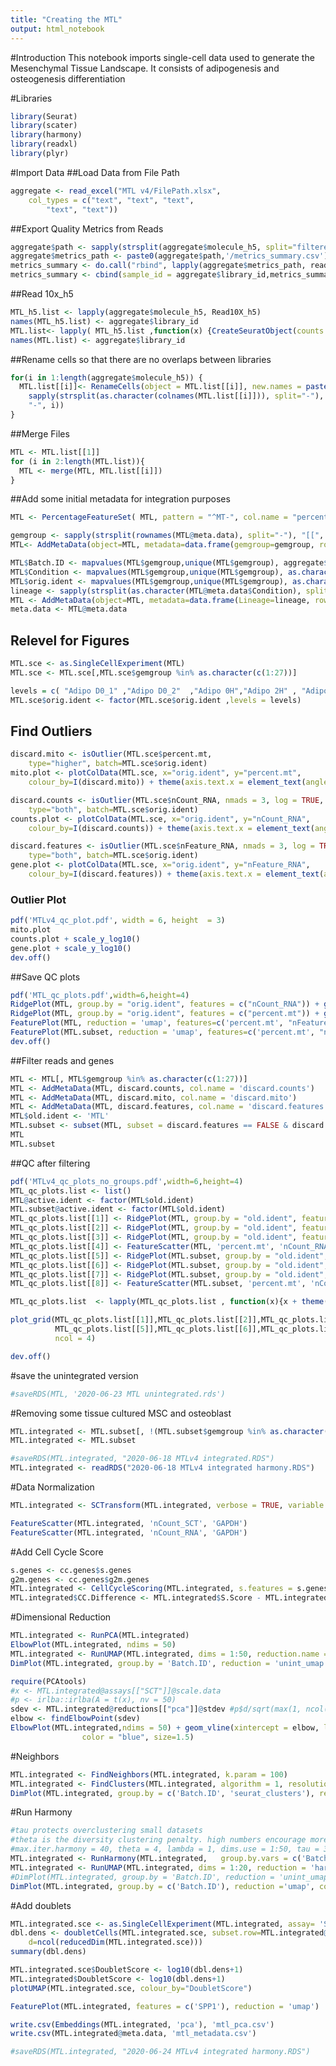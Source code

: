 ```yaml
---
title: "Creating the MTL"
output: html_notebook
---
```

#Introduction
This notebook imports single-cell data used to generate the Mesenchymal Tissue Landscape. It consists of adipogenesis and osteogenesis differentiation

#Libraries
```r
library(Seurat)
library(scater)
library(harmony)
library(readxl)
library(plyr)
```
#Import Data
##Load Data from File Path
```r
aggregate <- read_excel("MTL v4/FilePath.xlsx", 
    col_types = c("text", "text", "text", 
        "text", "text"))
```

##Export Quality Metrics from Reads
```r
aggregate$path <- sapply(strsplit(aggregate$molecule_h5, split="filtered_feature_bc_matrix.h5"), "[[", 1)
aggregate$metrics_path <- paste0(aggregate$path,'/metrics_summary.csv')
metrics_summary <- do.call("rbind", lapply(aggregate$metrics_path, read.csv))
metrics_summary <- cbind(sample_id = aggregate$library_id,metrics_summary)
```

##Read 10x_h5
```r
MTL_h5.list <- lapply(aggregate$molecule_h5, Read10X_h5)
names(MTL_h5.list) <- aggregate$library_id
MTL.list<- lapply( MTL_h5.list ,function(x) {CreateSeuratObject(counts = x) })
names(MTL.list) <- aggregate$library_id
```

##Rename cells so that there are no overlaps between libraries
```r
for(i in 1:length(aggregate$molecule_h5)) {
  MTL.list[[i]]<- RenameCells(object = MTL.list[[i]], new.names = paste0(
    sapply(strsplit(as.character(colnames(MTL.list[[i]])), split="-"), "[[", 1),
    "-", i))
}
```

##Merge Files
```r
MTL <- MTL.list[[1]]
for (i in 2:length(MTL.list)){
  MTL <- merge(MTL, MTL.list[[i]])
}
```

##Add some initial metadata for integration purposes
```r
MTL <- PercentageFeatureSet( MTL, pattern = "^MT-", col.name = "percent.mt", assay = 'RNA')

gemgroup <- sapply(strsplit(rownames(MTL@meta.data), split="-"), "[[", 2)
MTL<- AddMetaData(object=MTL, metadata=data.frame(gemgroup=gemgroup, row.names=rownames(MTL@meta.data)))

MTL$Batch.ID <- mapvalues(MTL$gemgroup,unique(MTL$gemgroup), aggregate$`Batch ID`)
MTL$Condition <- mapvalues(MTL$gemgroup,unique(MTL$gemgroup), as.character(aggregate$Condition))
MTL$orig.ident <- mapvalues(MTL$gemgroup,unique(MTL$gemgroup), as.character(aggregate$library_id))
lineage <- sapply(strsplit(as.character(MTL@meta.data$Condition), split=" "), "[[", 1)
MTL <- AddMetaData(object=MTL, metadata=data.frame(Lineage=lineage, row.names=rownames(MTL@meta.data)))
meta.data <- MTL@meta.data
```

## Relevel for Figures
```r
MTL.sce <- as.SingleCellExperiment(MTL)
MTL.sce <- MTL.sce[,MTL.sce$gemgroup %in% as.character(c(1:27))]

levels = c( "Adipo D0_1" ,"Adipo D0_2"  ,"Adipo 0H","Adipo 2H" , "Adipo 4H", "Adipo 8H", "Adipo 12H"  ,"Adipo D0.5", "Adipo D1"  ,  "Adipo D2" ,"Adipo D3_1", "Adipo D3_2", "Adipo D7_1", "Adipo D7_2" , "Adipo D10" , "Adipo D14", "Osteo D0",  "Osteo D0.5" ,"Osteo D1" ,  "Osteo D2"    ,"Osteo D3" ,  "Osteo D5" ,  "Osteo D7_1" ,"Osteo D7_2", "Osteo D10" , "Osteo D14",  "Osteo D21")
MTL.sce$orig.ident <- factor(MTL.sce$orig.ident ,levels = levels)
```

## Find Outliers
```r
discard.mito <- isOutlier(MTL.sce$percent.mt,
    type="higher", batch=MTL.sce$orig.ident)
mito.plot <- plotColData(MTL.sce, x="orig.ident", y="percent.mt",
    colour_by=I(discard.mito)) + theme(axis.text.x = element_text(angle =90)) + xlab('') + labs(fill = 'Outlier') + ylab('% Mitochondrial Mapping')

discard.counts <- isOutlier(MTL.sce$nCount_RNA, nmads = 3, log = TRUE,
    type="both", batch=MTL.sce$orig.ident)
counts.plot <- plotColData(MTL.sce, x="orig.ident", y="nCount_RNA",
    colour_by=I(discard.counts)) + theme(axis.text.x = element_text(angle =90)) + xlab('') + ylab('Counts')

discard.features <- isOutlier(MTL.sce$nFeature_RNA, nmads = 3, log = TRUE,
    type="both", batch=MTL.sce$orig.ident)
gene.plot <- plotColData(MTL.sce, x="orig.ident", y="nFeature_RNA",
    colour_by=I(discard.features)) + theme(axis.text.x = element_text(angle =90)) + xlab('') + ylab('Genes')
```

### Outlier Plot
```r
pdf('MTLv4_qc_plot.pdf', width = 6, height  = 3)
mito.plot
counts.plot + scale_y_log10()
gene.plot + scale_y_log10()
dev.off()
```

##Save QC plots
```r
pdf('MTL_qc_plots.pdf',width=6,height=4)
RidgePlot(MTL, group.by = "orig.ident", features = c("nCount_RNA")) + ggtitle("Counts")
RidgePlot(MTL, group.by = "orig.ident", features = c("percent.mt")) + ggtitle("% Mitochondrial")
FeaturePlot(MTL, reduction = 'umap', features=c('percent.mt', "nFeature_RNA", 'nCount_RNA'), combine= FALSE)
FeaturePlot(MTL.subset, reduction = 'umap', features=c('percent.mt', "nFeature_RNA", 'nCount_RNA'), combine= FALSE)
dev.off()
```

##Filter reads and genes
```r
MTL <- MTL[, MTL$gemgroup %in% as.character(c(1:27))]
MTL <- AddMetaData(MTL, discard.counts, col.name = 'discard.counts') 
MTL <- AddMetaData(MTL, discard.mito, col.name = 'discard.mito') 
MTL <- AddMetaData(MTL, discard.features, col.name = 'discard.features')
MTL$old.ident <- 'MTL'
MTL.subset <- subset(MTL, subset = discard.features == FALSE & discard.mito == FALSE & discard.counts == FALSE)
MTL
MTL.subset
```

##QC after filtering
```r
pdf('MTLv4_qc_plots_no_groups.pdf',width=6,height=4)
MTL_qc_plots.list <- list()
MTL@active.ident <- factor(MTL$old.ident)
MTL.subset@active.ident <- factor(MTL$old.ident)
MTL_qc_plots.list[[1]] <- RidgePlot(MTL, group.by = "old.ident", features = c("nCount_RNA"), log = TRUE, cols = 'grey') + ggtitle("Counts per cell") + theme(axis.text.y = element_blank(), axis.title.y = element_blank())+ NoLegend() +scale_x_log10(limits = c(100,1e5))
MTL_qc_plots.list[[2]] <- RidgePlot(MTL, group.by = "old.ident", features = c("nFeature_RNA"), log = TRUE, cols = 'grey') + ggtitle("Genes per cell") + theme(axis.text.y = element_blank(), axis.title.y = element_blank())+ NoLegend() +scale_x_log10(limits = c(100,1e4))
MTL_qc_plots.list[[3]] <- RidgePlot(MTL, group.by = "old.ident", features = c("percent.mt"), cols = 'grey') + ggtitle("% Mitochondrial Mapping") + theme(axis.text.y = element_blank(), axis.title.y = element_blank()) + NoLegend()  + xlim(0,100) 
MTL_qc_plots.list[[4]] <- FeatureScatter(MTL, 'percent.mt', 'nCount_RNA', cols = 'grey', pt.size = 0.1) + NoLegend() + xlab('% Mitochondrial Mapping') + ylab("Counts per cell") + theme(axis.text.y =element_text(size=6)) + xlim(0,100)  + ylim(0,120000) + scale_y_log10()
MTL_qc_plots.list[[5]] <- RidgePlot(MTL.subset, group.by = "old.ident", features = c("nCount_RNA"), log = TRUE, cols = 'grey') + ggtitle("Counts per cell") + theme(axis.text.y = element_blank(), axis.title.y = element_blank())+ NoLegend()  +scale_x_log10(limits = c(100,1e5))
MTL_qc_plots.list[[6]] <- RidgePlot(MTL.subset, group.by = "old.ident", features = c("nFeature_RNA"), log = TRUE, cols = 'grey') + ggtitle("Genes per cell") + theme(axis.text.y = element_blank(), axis.title.y = element_blank())+ NoLegend() +scale_x_log10(limits = c(100,1e4))
MTL_qc_plots.list[[7]] <- RidgePlot(MTL.subset, group.by = "old.ident", features = c("percent.mt"), cols = 'grey') + ggtitle("% Mitochondrial Mapping") + theme(axis.text.y = element_blank(), axis.title.y = element_blank()) + NoLegend() + xlim(0,100) 
MTL_qc_plots.list[[8]] <- FeatureScatter(MTL.subset, 'percent.mt', 'nCount_RNA', cols = 'grey', pt.size = 0.1) + NoLegend() + xlab('% Mitochondrial Mapping') + ylab("Counts per cell") +theme( axis.text.y =element_text(size=6)) + xlim(0,100) + ylim(0,120000)+ scale_y_log10()

MTL_qc_plots.list  <- lapply(MTL_qc_plots.list , function(x){x + theme(plot.title =element_text(size = 10),axis.text.x = element_text(size = 6), text = element_text(size = 6))})

plot_grid(MTL_qc_plots.list[[1]],MTL_qc_plots.list[[2]],MTL_qc_plots.list[[3]],MTL_qc_plots.list[[4]],
          MTL_qc_plots.list[[5]],MTL_qc_plots.list[[6]],MTL_qc_plots.list[[7]],MTL_qc_plots.list[[8]],
          ncol = 4)

dev.off()
```

#save the unintegrated version
```r
#saveRDS(MTL, '2020-06-23 MTL unintegrated.rds')
```

#Removing some tissue cultured MSC and osteoblast
```r
MTL.integrated <- MTL.subset[, !(MTL.subset$gemgroup %in% as.character(28:30))]
MTL.integrated <- MTL.subset
```

```r
#saveRDS(MTL.integrated, "2020-06-18 MTLv4 integrated.RDS")
MTL.integrated <- readRDS("2020-06-18 MTLv4 integrated harmony.RDS")
```

#Data Normalization
```r
MTL.integrated <- SCTransform(MTL.integrated, verbose = TRUE, variable.features.n= NULL)
```

```r
FeatureScatter(MTL.integrated, 'nCount_SCT', 'GAPDH')
FeatureScatter(MTL.integrated, 'nCount_RNA', 'GAPDH')
```


#Add Cell Cycle Score
```r
s.genes <- cc.genes$s.genes
g2m.genes <- cc.genes$g2m.genes
MTL.integrated <- CellCycleScoring(MTL.integrated, s.features = s.genes, g2m.features = g2m.genes, set.ident = TRUE)
MTL.integrated$CC.Difference <- MTL.integrated$S.Score - MTL.integrated$G2M.Score
```

#Dimensional Reduction
```r
MTL.integrated <- RunPCA(MTL.integrated)
ElbowPlot(MTL.integrated, ndims = 50)
MTL.integrated <- RunUMAP(MTL.integrated, dims = 1:50, reduction.name = 'unint_umap', reduction.key = 'unint_umap_')
DimPlot(MTL.integrated, group.by = 'Batch.ID', reduction = 'unint_umap')
```

```r
require(PCAtools)
#x <- MTL.integrated@assays[["SCT"]]@scale.data
#p <- irlba::irlba(A = t(x), nv = 50)
sdev <- MTL.integrated@reductions[["pca"]]@stdev #p$d/sqrt(max(1, ncol(x) - 1))
elbow <- findElbowPoint(sdev)
ElbowPlot(MTL.integrated,ndims = 50) + geom_vline(xintercept = elbow, linetype="dashed", 
                color = "blue", size=1.5)
```
#Neighbors
```r
MTL.integrated <- FindNeighbors(MTL.integrated, k.param = 100)
MTL.integrated <- FindClusters(MTL.integrated, algorithm = 1, resolution  = 0.02)
DimPlot(MTL.integrated, group.by = c('Batch.ID', 'seurat_clusters'), reduction = 'unint_umap')
```

#Run Harmony
```r
#tau protects overclustering small datasets 
#theta is the diversity clustering penalty. high numbers encourage more diversity
#max.iter.harmony = 40, theta = 4, lambda = 1, dims.use = 1:50, tau = 300 , reference_values = '2'
MTL.integrated <- RunHarmony(MTL.integrated,   group.by.vars = c('Batch.ID'), assay.use = 'SCT', max.iter.harmony = 40, theta = 4, lambda = 0.7, dims.use = 1:50, tau = 300 , reference_values = '2')
MTL.integrated <- RunUMAP(MTL.integrated, dims = 1:20, reduction = 'harmony')
#DimPlot(MTL.integrated, group.by = 'Batch.ID', reduction = 'unint_umap')
DimPlot(MTL.integrated, group.by = c('Batch.ID'), reduction ='umap', combine = FALSE)
```


#Add doublets
```r
MTL.integrated.sce <- as.SingleCellExperiment(MTL.integrated, assay= 'SCT')
dbl.dens <- doubletCells(MTL.integrated.sce, subset.row=MTL.integrated@assays[["SCT"]]@var.features, 
    d=ncol(reducedDim(MTL.integrated.sce)))
summary(dbl.dens)
```

```r
MTL.integrated.sce$DoubletScore <- log10(dbl.dens+1)
MTL.integrated$DoubletScore <- log10(dbl.dens+1)
plotUMAP(MTL.integrated.sce, colour_by="DoubletScore")
```

```r
FeaturePlot(MTL.integrated, features = c('SPP1'), reduction = 'umap')
```

```r
write.csv(Embeddings(MTL.integrated, 'pca'), 'mtl_pca.csv')
write.csv(MTL.integrated@meta.data, 'mtl_metadata.csv')
```

```r
#saveRDS(MTL.integrated, "2020-06-24 MTLv4 integrated harmony.RDS")
```


